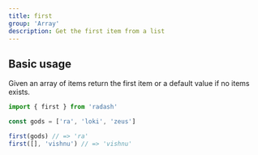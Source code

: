 ```yaml
---
title: first
group: 'Array'
description: Get the first item from a list
---
```





## Basic usage

Given an array of items return the first item or a default value if no items exists.

```ts
import { first } from 'radash'

const gods = ['ra', 'loki', 'zeus']

first(gods) // => 'ra'
first([], 'vishnu') // => 'vishnu' 
```







